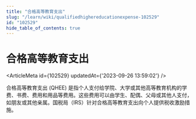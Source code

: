 ```yaml
---
title: "合格高等教育支出"
slug: "/learn/wiki/qualifiedhighereducationexpense-102529"
id: "102529"
hide_table_of_contents: true
---
```



# 合格高等教育支出

<ArticleMeta id={102529} updatedAt={'2023-09-26 13:59:02'} />
<div className='border-solid border-b border-t-0 my-4 border-[var(--ifm-color-gray-300)]' />

合格高等教育支出 (QHEE) 是指个人支付给学院、大学或其他高等教育机构的学费、书费、费用和用品等费用。这些费用可以由学生、配偶、父母或其他人支付，如朋友或其他亲属。国税局（IRS）针对合格高等教育支出向个人提供税收激励措施。
